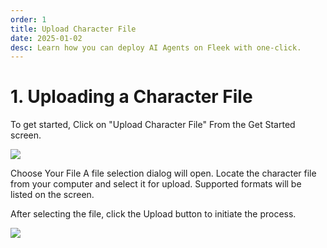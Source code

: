 ```yaml
---
order: 1
title: Upload Character File
date: 2025-01-02
desc: Learn how you can deploy AI Agents on Fleek with one-click.
---
```


# 1. Uploading a Character File

To get started, Click on "Upload Character File"
From the Get Started screen.

![](../b-future-flow-2.png)

Choose Your File
A file selection dialog will open.
Locate the character file from your computer and select it for upload.
Supported formats will be listed on the screen.

After selecting the file, click the Upload button to initiate the process.

![](../b-future-flow-3.png)

